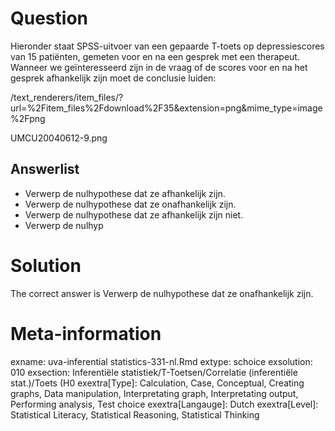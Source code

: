 Question
========

Hieronder staat SPSS-uitvoer van een gepaarde T-toets op depressiescores van 15 patiënten, gemeten voor en na een gesprek met een therapeut. Wanneer we geïnteresseerd zijn in de vraag of de scores voor en na het gesprek afhankelijk zijn moet de conclusie luiden: 

 /text_renderers/item_files/?url=%2Fitem_files%2Fdownload%2F35&extension=png&mime_type=image%2Fpng 

 UMCU20040612-9.png 

Answerlist
----------
* Verwerp de nulhypothese dat ze afhankelijk zijn.
* Verwerp de nulhypothese dat ze onafhankelijk zijn.
* Verwerp de nulhypothese dat ze afhankelijk zijn niet.
* Verwerp de nulhyp

Solution
========

The correct answer is  Verwerp de nulhypothese dat ze onafhankelijk zijn. 

Meta-information
================
exname: uva-inferential statistics-331-nl.Rmd 
extype: schoice 
exsolution: 010 
exsection: Inferentiële statistiek/T-Toetsen/Correlatie (inferentiële stat.)/Toets (H0
exextra[Type]: Calculation, Case, Conceptual, Creating graphs, Data manipulation, Interpretating graph, Interpretating output, Performing analysis, Test choice 
exextra[Langauge]: Dutch 
exextra[Level]: Statistical Literacy, Statistical Reasoning, Statistical Thinking 
